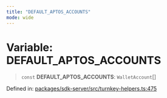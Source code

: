 ```yaml
---
title: "DEFAULT_APTOS_ACCOUNTS"
mode: wide
---
```

  
# Variable: DEFAULT\_APTOS\_ACCOUNTS

> `const` **DEFAULT\_APTOS\_ACCOUNTS**: `WalletAccount`[]

Defined in: [packages/sdk-server/src/turnkey-helpers.ts:475](https://github.com/tkhq/sdk/blob/d88b5e1f9a6cca8e54e61f8a127aa90fcebeaa2e/packages/sdk-server/src/turnkey-helpers.ts#L475)
